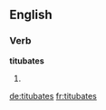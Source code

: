 
==English==

===Verb===
'''titubates'''

# {{en-third-person singular of|titubate}}

[[de:titubates]]
[[fr:titubates]]